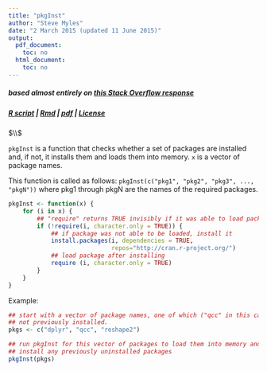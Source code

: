 ```yaml
---
title: "pkgInst"
author: "Steve Myles"
date: "2 March 2015 (updated 11 June 2015)"
output:
  pdf_document:
    toc: no
  html_document:
    toc: no
---
```

##### based almost entirely on [this Stack Overflow response](http://stackoverflow.com/questions/4090169/elegant-way-to-check-for-missing-packages-and-install-them/19870272#19870272)
##### [R script](http://projects.mylesandmyles.info/R-functions-and-such/pkgInst/pkgInst.R) | [Rmd](http://projects.mylesandmyles.info/R-functions-and-such/pkgInst/pkgInst.Rmd) | [pdf](http://projects.mylesandmyles.info/R-functions-and-such/pkgInst/pkgInst.pdf) | [License](https://github.com/scumdogsteev/R-functions-and-such/blob/master/LICENSE)
$\\$

`pkgInst` is a function that checks whether a set of packages are installed and,
if not, it installs them and loads them into memory.  `x` is a vector of package
names.
 
This function is called as follows:
`pkgInst(c("pkg1", "pkg2", "pkg3", ..., "pkgN"))`
where pkg1 through pkgN are the names of the required packages.

```r
pkgInst <- function(x) {
    for (i in x) {
        ## "require" returns TRUE invisibly if it was able to load package
        if (!require(i, character.only = TRUE)) {
            ## if package was not able to be loaded, install it
            install.packages(i, dependencies = TRUE, 
                             repos="http://cran.r-project.org/")
            ## load package after installing
            require (i, character.only = TRUE)
        }
    }
}
```

Example:
```r
## start with a vector of package names, one of which ("qcc" in this case) was
## not previously installed.
pkgs <- c("dplyr", "qcc", "reshape2")

## run pkgInst for this vector of packages to load them into memory and to 
## install any previously uninstalled packages
pkgInst(pkgs)
```